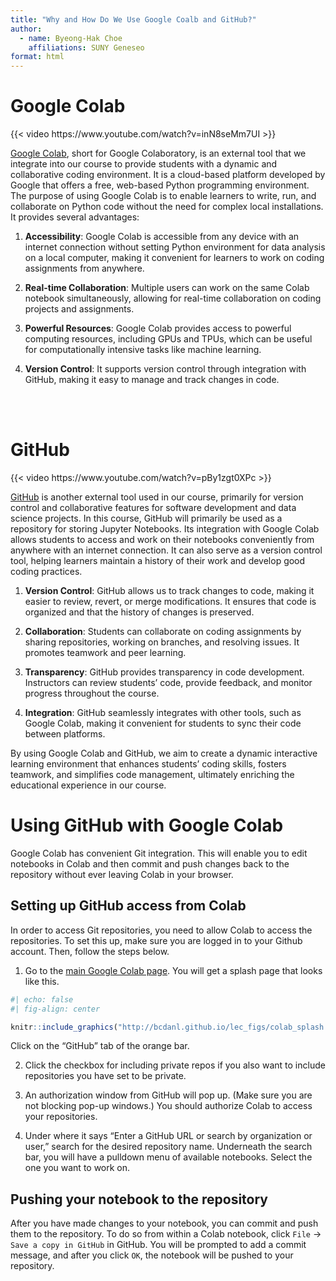 ```yaml
---
title: "Why and How Do We Use Google Coalb and GitHub?"
author: 
  - name: Byeong-Hak Choe
    affiliations: SUNY Geneseo
format: html
---
```


# Google Colab

{{< video https://www.youtube.com/watch?v=inN8seMm7UI >}}


[Google Colab](http://colab.research.google.com/), short for Google Colaboratory, is an external tool that we integrate into our course to provide students with a dynamic and collaborative coding environment. It is a cloud-based platform developed by Google that offers a free, web-based Python programming environment. The purpose of using Google Colab is to enable learners to write, run, and collaborate on Python code without the need for complex local installations. It provides several advantages:

1.  **Accessibility**: Google Colab is accessible from any device with an internet connection without setting Python environment for data analysis on a local computer, making it convenient for learners to work on coding assignments from anywhere.

2.  **Real-time Collaboration**: Multiple users can work on the same Colab notebook simultaneously, allowing for real-time collaboration on coding projects and assignments.

3.  **Powerful Resources**: Google Colab provides access to powerful computing resources, including GPUs and TPUs, which can be useful for computationally intensive tasks like machine learning.

4.  **Version Control**: It supports version control through integration with GitHub, making it easy to manage and track changes in code.


<br><br>



# GitHub

{{< video https://www.youtube.com/watch?v=pBy1zgt0XPc >}}

[GitHub](https://github.com) is another external tool used in our course, primarily for version control and collaborative features for software development and data science projects. In this course, GitHub will primarily be used as a repository for storing Jupyter Notebooks. Its integration with Google Colab allows students to access and work on their notebooks conveniently from anywhere with an internet connection. It can also serve as a version control tool, helping learners maintain a history of their work and develop good coding practices.

1.  **Version Control**: GitHub allows us to track changes to code, making it easier to review, revert, or merge modifications. It ensures that code is organized and that the history of changes is preserved.

2.  **Collaboration**: Students can collaborate on coding assignments by sharing repositories, working on branches, and resolving issues. It promotes teamwork and peer learning.

3.  **Transparency**: GitHub provides transparency in code development. Instructors can review students' code, provide feedback, and monitor progress throughout the course.

4.  **Integration**: GitHub seamlessly integrates with other tools, such as Google Colab, making it convenient for students to sync their code between platforms.

By using Google Colab and GitHub, we aim to create a dynamic interactive learning environment that enhances students' coding skills, fosters teamwork, and simplifies code management, ultimately enriching the educational experience in our course.


# Using GitHub with Google Colab

Google Colab has convenient Git integration. This will enable you to edit notebooks in Colab and then commit and push changes back to the repository without ever leaving Colab in your browser.


## Setting up GitHub access from Colab

In order to access Git repositories, you need to allow Colab to access the repositories. To set this up, make sure you are logged in to your Github account. Then, follow the steps below.

1. Go to the [main Google Colab page](https://colab.research.google.com/). You will get a splash page that looks like this.

```r
#| echo: false
#| fig-align: center

knitr::include_graphics("http://bcdanl.github.io/lec_figs/colab_splash.png")
```

Click on the “GitHub” tab of the orange bar.

2. Click the checkbox for including private repos if you also want to include repositories you have set to be private.

3. An authorization window from GitHub will pop up. (Make sure you are not blocking pop-up windows.) You should authorize Colab to access your repositories.

4. Under where it says “Enter a GitHub URL or search by organization or user,” search for the desired repository name. Underneath the search bar, you will have a pulldown menu of available notebooks. Select the one you want to work on.


## Pushing your notebook to the repository

After you have made changes to your notebook, you can commit and push them to the repository. To do so from within a Colab notebook, click `File` → `Save a copy in GitHub` in GitHub. You will be prompted to add a commit message, and after you click `OK`, the notebook will be pushed to your repository.
